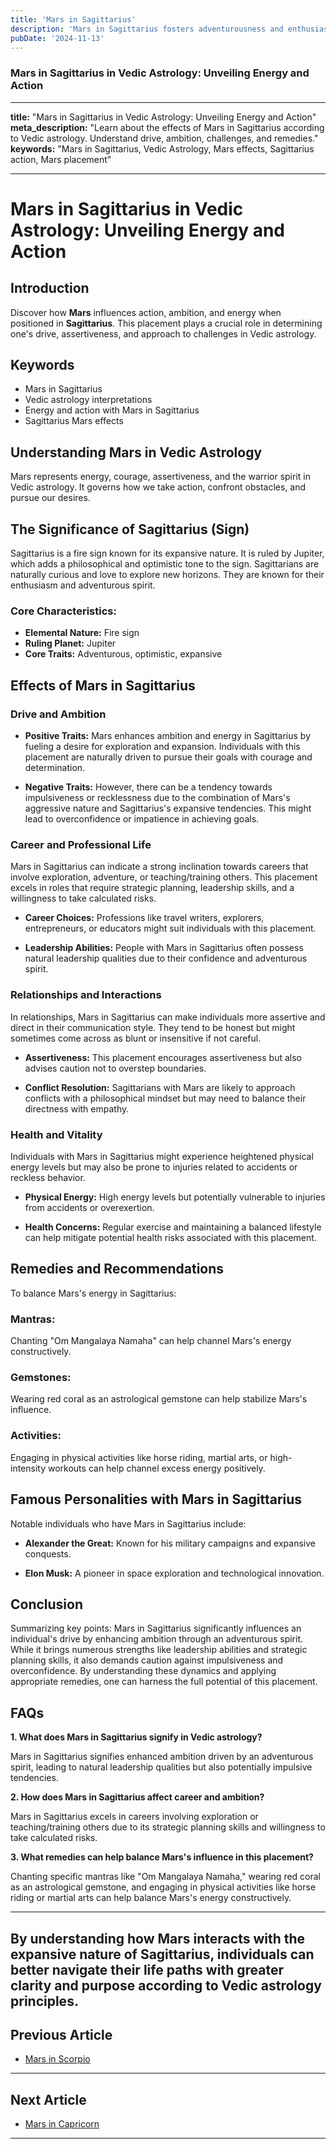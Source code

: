 ```yaml
---
title: 'Mars in Sagittarius'
description: 'Mars in Sagittarius fosters adventurousness and enthusiasm for exploration. Individuals are energetic, optimistic, and driven by a desire for knowledge and new experiences in Vedic Astrology'
pubDate: '2024-11-13'
---
```


### Mars in Sagittarius in Vedic Astrology: Unveiling Energy and Action

---

**title:** "Mars in Sagittarius in Vedic Astrology: Unveiling Energy and Action"
**meta_description:** "Learn about the effects of Mars in Sagittarius according to Vedic astrology. Understand drive, ambition, challenges, and remedies."
**keywords:** "Mars in Sagittarius, Vedic Astrology, Mars effects, Sagittarius action, Mars placement"

---

# Mars in Sagittarius in Vedic Astrology: Unveiling Energy and Action

## Introduction

Discover how **Mars** influences action, ambition, and energy when positioned in **Sagittarius**. This placement plays a crucial role in determining one's drive, assertiveness, and approach to challenges in Vedic astrology.

## Keywords

- Mars in Sagittarius
- Vedic astrology interpretations
- Energy and action with Mars in Sagittarius
- Sagittarius Mars effects

## Understanding Mars in Vedic Astrology

Mars represents energy, courage, assertiveness, and the warrior spirit in Vedic astrology. It governs how we take action, confront obstacles, and pursue our desires.

## The Significance of Sagittarius (Sign)

Sagittarius is a fire sign known for its expansive nature. It is ruled by Jupiter, which adds a philosophical and optimistic tone to the sign. Sagittarians are naturally curious and love to explore new horizons. They are known for their enthusiasm and adventurous spirit.

### Core Characteristics:
- **Elemental Nature:** Fire sign
- **Ruling Planet:** Jupiter
- **Core Traits:** Adventurous, optimistic, expansive

## Effects of Mars in Sagittarius

### Drive and Ambition

- **Positive Traits:** Mars enhances ambition and energy in Sagittarius by fueling a desire for exploration and expansion. Individuals with this placement are naturally driven to pursue their goals with courage and determination.
  
- **Negative Traits:** However, there can be a tendency towards impulsiveness or recklessness due to the combination of Mars's aggressive nature and Sagittarius's expansive tendencies. This might lead to overconfidence or impatience in achieving goals.

### Career and Professional Life

Mars in Sagittarius can indicate a strong inclination towards careers that involve exploration, adventure, or teaching/training others. This placement excels in roles that require strategic planning, leadership skills, and a willingness to take calculated risks.

- **Career Choices:** Professions like travel writers, explorers, entrepreneurs, or educators might suit individuals with this placement.
  
- **Leadership Abilities:** People with Mars in Sagittarius often possess natural leadership qualities due to their confidence and adventurous spirit.

### Relationships and Interactions

In relationships, Mars in Sagittarius can make individuals more assertive and direct in their communication style. They tend to be honest but might sometimes come across as blunt or insensitive if not careful.

- **Assertiveness:** This placement encourages assertiveness but also advises caution not to overstep boundaries.
  
- **Conflict Resolution:** Sagittarians with Mars are likely to approach conflicts with a philosophical mindset but may need to balance their directness with empathy.

### Health and Vitality

Individuals with Mars in Sagittarius might experience heightened physical energy levels but may also be prone to injuries related to accidents or reckless behavior.

- **Physical Energy:** High energy levels but potentially vulnerable to injuries from accidents or overexertion.
  
- **Health Concerns:** Regular exercise and maintaining a balanced lifestyle can help mitigate potential health risks associated with this placement.

## Remedies and Recommendations

To balance Mars's energy in Sagittarius:

### Mantras:
Chanting "Om Mangalaya Namaha" can help channel Mars's energy constructively.

### Gemstones:
Wearing red coral as an astrological gemstone can help stabilize Mars's influence.

### Activities:
Engaging in physical activities like horse riding, martial arts, or high-intensity workouts can help channel excess energy positively.

## Famous Personalities with Mars in Sagittarius

Notable individuals who have Mars in Sagittarius include:

- **Alexander the Great:** Known for his military campaigns and expansive conquests.
  
- **Elon Musk:** A pioneer in space exploration and technological innovation.

## Conclusion

Summarizing key points:
Mars in Sagittarius significantly influences an individual's drive by enhancing ambition through an adventurous spirit. While it brings numerous strengths like leadership abilities and strategic planning skills, it also demands caution against impulsiveness and overconfidence. By understanding these dynamics and applying appropriate remedies, one can harness the full potential of this placement.

## FAQs

**1. What does Mars in Sagittarius signify in Vedic astrology?**

Mars in Sagittarius signifies enhanced ambition driven by an adventurous spirit, leading to natural leadership qualities but also potentially impulsive tendencies.

**2. How does Mars in Sagittarius affect career and ambition?**

Mars in Sagittarius excels in careers involving exploration or teaching/training others due to its strategic planning skills and willingness to take calculated risks.

**3. What remedies can help balance Mars's influence in this placement?**

Chanting specific mantras like "Om Mangalaya Namaha," wearing red coral as an astrological gemstone, and engaging in physical activities like horse riding or martial arts can help balance Mars's energy constructively.

---

By understanding how Mars interacts with the expansive nature of Sagittarius, individuals can better navigate their life paths with greater clarity and purpose according to Vedic astrology principles.
---

## Previous Article
- [Mars in Scorpio](/blogs-md/0803_Mars_In_Rashi/080308_Mars_in_Scorpio.mdx)

---

## Next Article
- [Mars in Capricorn](/blogs-md/0803_Mars_In_Rashi/080310_Mars_in_Capricorn.mdx)

---
